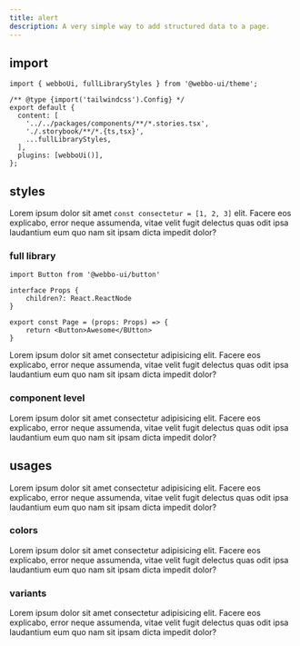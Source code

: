 ```yaml
---
title: alert
description: A very simple way to add structured data to a page.
---
```


## import

```tsx title="tailwind.config.js"
import { webboUi, fullLibraryStyles } from '@webbo-ui/theme';

/** @type {import('tailwindcss').Config} */
export default {
  content: [
    '../../packages/components/**/*.stories.tsx',
    './.storybook/**/*.{ts,tsx}',
    ...fullLibraryStyles,
  ],
  plugins: [webboUi()],
};
```

## styles

Lorem ipsum dolor sit amet `const consectetur = [1, 2, 3]` elit. Facere eos explicabo, error neque assumenda, vitae velit fugit delectus quas odit ipsa laudantium eum quo nam sit ipsam dicta impedit dolor?

### full library

```tsx title="typescript.tsx"
import Button from '@webbo-ui/button'

interface Props {
    children?: React.ReactNode
}

export const Page = (props: Props) => {
    return <Button>Awesome</BUtton>
}
```

Lorem ipsum dolor sit amet consectetur adipisicing elit. Facere eos explicabo, error neque assumenda, vitae velit fugit delectus quas odit ipsa laudantium eum quo nam sit ipsam dicta impedit dolor?

### component level

Lorem ipsum dolor sit amet consectetur adipisicing elit. Facere eos explicabo, error neque assumenda, vitae velit fugit delectus quas odit ipsa laudantium eum quo nam sit ipsam dicta impedit dolor?

## usages

Lorem ipsum dolor sit amet consectetur adipisicing elit. Facere eos explicabo, error neque assumenda, vitae velit fugit delectus quas odit ipsa laudantium eum quo nam sit ipsam dicta impedit dolor?

### colors

Lorem ipsum dolor sit amet consectetur adipisicing elit. Facere eos explicabo, error neque assumenda, vitae velit fugit delectus quas odit ipsa laudantium eum quo nam sit ipsam dicta impedit dolor?

### variants

Lorem ipsum dolor sit amet consectetur adipisicing elit. Facere eos explicabo, error neque assumenda, vitae velit fugit delectus quas odit ipsa laudantium eum quo nam sit ipsam dicta impedit dolor?
